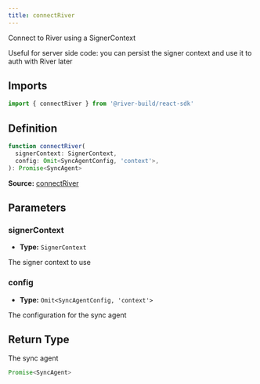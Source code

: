```yaml
---
title: connectRiver
---
```

Connect to River using a SignerContext

Useful for server side code: you can persist the signer context and use it to auth with River later

## Imports

```ts
import { connectRiver } from '@river-build/react-sdk'
```

## Definition

```ts
function connectRiver(
  signerContext: SignerContext,
  config: Omit<SyncAgentConfig, 'context'>,
): Promise<SyncAgent>
```

**Source:** [connectRiver](https://github.com/towns-protocol/towns/blob/main/packages/react-sdk/src/connectRiver.ts)

## Parameters

### signerContext

- **Type:** `SignerContext`

The signer context to use

### config

- **Type:** `Omit<SyncAgentConfig, 'context'>`

The configuration for the sync agent

## Return Type

The sync agent

```ts
Promise<SyncAgent>
```
